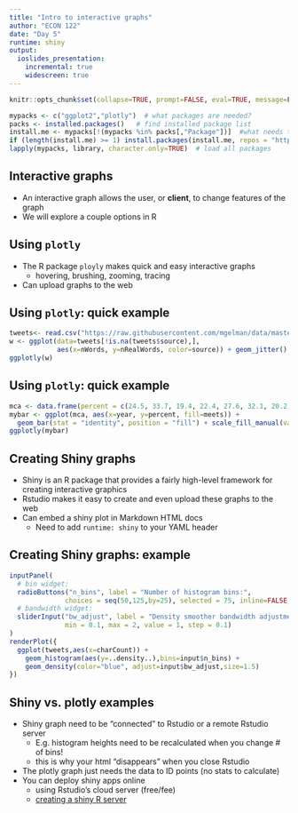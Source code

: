 ```yaml
---
title: "Intro to interactive graphs" 
author: "ECON 122"
date: "Day 5"
runtime: shiny
output: 
  ioslides_presentation:
    incremental: true
    widescreen: true
---
```


```r
knitr::opts_chunk$set(collapse=TRUE, prompt=FALSE, eval=TRUE, message=F, include=T,comment=NULL, error=TRUE)
```

```r
mypacks <- c("ggplot2","plotly")  # what packages are needed?
packs <- installed.packages()   # find installed package list
install.me <- mypacks[!(mypacks %in% packs[,"Package"])]  #what needs to be installed?
if (length(install.me) >= 1) install.packages(install.me, repos = "http://cran.us.r-project.org")   # install (if needed)
lapply(mypacks, library, character.only=TRUE)  # load all packages
```

## Interactive graphs

- An interactive graph allows the user, or **client**, to change features of the graph
- We will explore a couple options in R 

## Using `plotly`

- The R package `ployly` makes quick and easy interactive graphs 
    + hovering, brushing, zooming, tracing
- Can upload graphs to the web

## Using `plotly`: quick example


```r
tweets<- read.csv("https://raw.githubusercontent.com/mgelman/data/master/TrumpTweetData.csv")
w <- ggplot(data=tweets[!is.na(tweets$source),], 
            aes(x=nWords, y=nRealWords, color=source)) + geom_jitter() 
ggplotly(w) 
```

## Using `plotly`: quick example

```r
mca <- data.frame(percent = c(24.5, 33.7, 19.4, 22.4, 27.6, 32.1, 20.2, 20.2, 26.0, 33.7, 20.1, 20.1), meets = factor(rep(c("Exceeds", "Meets", "Partially Meets", "Does not Meet"), 3), levels=c( "Exceeds","Meets","Partially Meets","Does not Meet")), year = rep(c("2015","2016","2017"), each=4))
mybar <- ggplot(mca, aes(x=year, y=percent, fill=meets)) +
  geom_bar(stat = "identity", position = "fill") + scale_fill_manual(values=c("blue", "green","yellow","red")) 
ggplotly(mybar) 
```


## Creating Shiny graphs
- Shiny is an R package that provides a fairly high-level framework for creating interactive graphics
- Rstudio makes it easy to create and even upload these graphs to the web
- Can embed a shiny plot in Markdown HTML docs
    + Need to add `runtime: shiny` to your YAML header

## Creating Shiny graphs: example
```r
inputPanel(
  # bin widget:
  radioButtons("n_bins", label = "Number of histogram bins:",
              choices = seq(50,125,by=25), selected = 75, inline=FALSE, width=2000),
  # bandwidth widget:
  sliderInput("bw_adjust", label = "Density smoother bandwidth adjustment:",
              min = 0.1, max = 2, value = 1, step = 0.1)
)
renderPlot({
  ggplot(tweets,aes(x=charCount)) + 
    geom_histogram(aes(y=..density..),bins=input$n_bins) +
    geom_density(color="blue", adjust=input$bw_adjust,size=1.5)
})
```

## Shiny vs. plotly examples

- Shiny graph need to be "connected" to Rstudio or a remote Rstudio server
    + E.g. histogram heights need to be recalculated when you change # of bins!
    + this is why your html "disappears" when you close Rstudio
- The plotly graph just needs the data to ID points (no stats to calculate)
- You can deploy shiny apps online
    + using Rstudio's cloud server (free/fee)
    + [creating a shiny R server](https://stclairstatsapps.shinyapps.io/ShinyDemo/)
    
